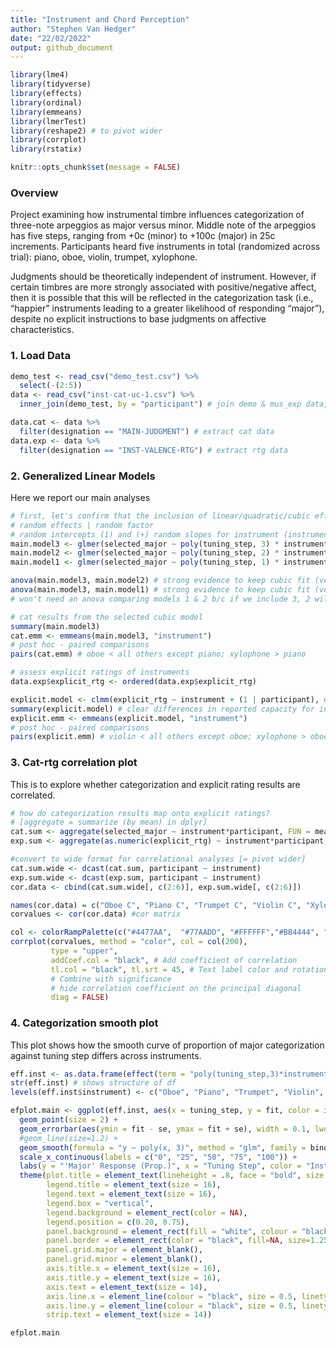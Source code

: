 ```yaml
---
title: "Instrument and Chord Perception"
author: "Stephen Van Hedger"
date: "22/02/2022"
output: github_document
---
```


```r
library(lme4)
library(tidyverse)
library(effects)
library(ordinal)
library(emmeans)
library(lmerTest)
library(reshape2) # to pivot wider
library(corrplot)
library(rstatix)

knitr::opts_chunk$set(message = FALSE)
```

### Overview

Project examining how instrumental timbre influences categorization of three-note arpeggios as major versus minor. Middle note of the arpeggios has five steps, ranging from +0c (minor) to +100c (major) in 25c increments. Participants heard five instruments in total (randomized across trial): piano, oboe, violin, trumpet, xylophone.

Judgments should be theoretically independent of instrument. However, if certain timbres are more strongly associated with positive/negative affect, then it is possible that this will be reflected in the categorization task (i.e., "happier" instruments leading to a greater likelihood of responding "major"), despite no explicit instructions to base judgments on affective characteristics.

### 1. Load Data

```r
demo_test <- read_csv("demo_test.csv") %>%
  select(-(2:5))
data <- read_csv("inst-cat-uc-1.csv") %>%
  inner_join(demo_test, by = "participant") # join demo & mus_exp data, discard duplicates

data.cat <- data %>% 
  filter(designation == "MAIN-JUDGMENT") # extract cat data
data.exp <- data %>% 
  filter(designation == "INST-VALENCE-RTG") # extract rtg data
```

### 2. Generalized Linear Models

Here we report our main analyses

```r
# first, let's confirm that the inclusion of linear/quadratic/cubic effects is warranted via nested models
# random effects | random factor
# random intercepts (1) and (+) random slopes for instrument (instrument) from participant to participant
main.model3 <- glmer(selected_major ~ poly(tuning_step, 3) * instrument + (1 + instrument | participant), data = data.cat, family = binomial)
main.model2 <- glmer(selected_major ~ poly(tuning_step, 2) * instrument + (1 + instrument | participant), data = data.cat, family = binomial)
main.model1 <- glmer(selected_major ~ poly(tuning_step, 1) * instrument + (1 + instrument | participant), data = data.cat, family = binomial)

anova(main.model3, main.model2) # strong evidence to keep cubic fit (versus just quadratic + linear)
anova(main.model3, main.model1) # strong evidence to keep cubic fit (versus just linear)
# won't need an anova comparing models 1 & 2 b/c if we include 3, 2 will for sure be included

# cat results from the selected cubic model
summary(main.model3)
cat.emm <- emmeans(main.model3, "instrument")
# post hoc - paired comparisons
pairs(cat.emm) # oboe < all others except piano; xylophone > piano

# assess explicit ratings of instruments
data.exp$explicit_rtg <- ordered(data.exp$explicit_rtg)

explicit.model <- clmm(explicit_rtg ~ instrument + (1 | participant), data = data.exp)
summary(explicit.model) # clear differences in reported capacity for instruments to play happy/sad
explicit.emm <- emmeans(explicit.model, "instrument")
# post hoc - paired comparisons
pairs(explicit.emm) # violin < all others except oboe; xylophone > oboe
```

### 3. Cat-rtg correlation plot 

This is to explore whether categorization and explicit rating results are correlated. 

```r
# how do categorization results map onto explicit ratings? 
# [aggregate = summarize (by mean) in dplyr]
cat.sum <- aggregate(selected_major ~ instrument*participant, FUN = mean, data = data.cat)
exp.sum <- aggregate(as.numeric(explicit_rtg) ~ instrument*participant, FUN = mean, data = data.exp)

#convert to wide format for correlational analyses [= pivot wider]
cat.sum.wide <- dcast(cat.sum, participant ~ instrument) 
exp.sum.wide <- dcast(exp.sum, participant ~ instrument)
cor.data <- cbind(cat.sum.wide[, c(2:6)], exp.sum.wide[, c(2:6)])
```

```r
names(cor.data) = c("Oboe C", "Piano C", "Trumpet C", "Violin C", "Xylophone C", "Oboe E", "Piano E", "Trumpet E", "Violin E", "Xylophone E")
corvalues <- cor(cor.data) #cor matrix

col <- colorRampPalette(c("#4477AA",  "#77AADD", "#FFFFFF","#BB4444", "#EE9988"))
corrplot(corvalues, method = "color", col = col(200),    
         type = "upper", 
         addCoef.col = "black", # Add coefficient of correlation
         tl.col = "black", tl.srt = 45, # Text label color and rotation
         # Combine with significance
         # hide correlation coefficient on the principal diagonal
         diag = FALSE)
```

### 4. Categorization smooth plot

This plot shows how the smooth curve of proportion of major categorization against tuning step differs across instruments.

```r
eff.inst <- as.data.frame(effect(term = "poly(tuning_step,3)*instrument", mod = main.model3)) 
str(eff.inst) # shows structure of df
levels(eff.inst$instrument) <- c("Oboe", "Piano", "Trumpet", "Violin", "Xylophone", NA)

efplot.main <- ggplot(eff.inst, aes(x = tuning_step, y = fit, color = instrument)) +
  geom_point(size = 2) + 
  geom_errorbar(aes(ymin = fit - se, ymax = fit + se), width = 0.1, lwd = 1) +
  #geom_line(size=1.2) +
  geom_smooth(formula = "y ~ poly(x, 3)", method = "glm", family = binomial, se = FALSE) +
  scale_x_continuous(labels = c("0", "25", "50", "75", "100")) +
  labs(y = "'Major' Response (Prop.)", x = "Tuning Step", color = "Instrument") +
  theme(plot.title = element_text(lineheight = .8, face = "bold", size = 16),
        legend.title = element_text(size = 16),
        legend.text = element_text(size = 16),
        legend.box = "vertical", 
        legend.background = element_rect(color = NA),
        legend.position = c(0.20, 0.75),
        panel.background = element_rect(fill = "white", colour = "black"),
        panel.border = element_rect(color = "black", fill=NA, size=1.25),
        panel.grid.major = element_blank(),
        panel.grid.minor = element_blank(),
        axis.title.x = element_text(size = 16),
        axis.title.y = element_text(size = 16),
        axis.text = element_text(size = 14),
        axis.line.x = element_line(colour = "black", size = 0.5, linetype = "solid"),
        axis.line.y = element_line(colour = "black", size = 0.5, linetype = "solid"),
        strip.text = element_text(size = 14))

efplot.main
```

